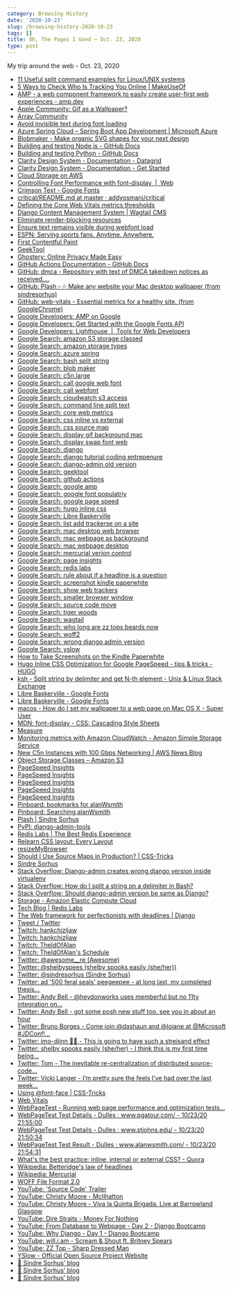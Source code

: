 ```yaml
---
category: Browsing History
date: '2020-10-23'
slug: /browsing-history-2020-10-23
tags: []
title: Oh, The Pages I Goed ~ Oct. 23, 2020
type: post
---
```



My trip around the web - Oct. 23, 2020

- [11 Useful split command examples for Linux/UNIX systems](https://www.linuxtechi.com/split-command-examples-for-linux-unix/)
- [5 Ways to Check Who Is Tracking You Online | MakeUseOf](https://www.makeuseof.com/tag/check-who-tracking-you-online/)
- [AMP - a web component framework to easily create user-first web experiences - amp.dev](https://amp.dev/)
- [Apple Community: Gif as a Wallpaper?](https://discussions.apple.com/thread/7509329)
- [Array Community](https://array.chat/)
- [Avoid invisible text during font loading](https://web.dev/avoid-invisible-text/)
- [Azure Spring Cloud – Spring Boot App Development | Microsoft Azure](https://azure.microsoft.com/en-us/services/spring-cloud/)
- [Blobmaker - Make organic SVG shapes for your next design](https://www.blobmaker.app/)
- [Building and testing Node.js - GitHub Docs](https://docs.github.com/en/free-pro-team@latest/actions/guides/building-and-testing-nodejs)
- [Building and testing Python - GitHub Docs](https://docs.github.com/en/free-pro-team@latest/actions/guides/building-and-testing-python)
- [Clarity Design System - Documentation - Datagrid](https://clarity.design/documentation/datagrid/custom-sorting)
- [Clarity Design System - Documentation - Get Started](https://clarity.design/documentation/get-started)
- [Cloud Storage on AWS](https://aws.amazon.com/products/storage/)
- [Controlling Font Performance with font-display  |  Web](https://developers.google.com/web/updates/2016/02/font-display)
- [Crimson Text - Google Fonts](https://fonts.google.com/specimen/Crimson+Text?sort=popularity&sidebar.open=true&selection.family=Crimson+Text:ital,wght@0,400;0,700;1,400)
- [critical/README.md at master · addyosmani/critical](https://github.com/addyosmani/critical/blob/master/README.md)
- [Defining the Core Web Vitals metrics thresholds](https://web.dev/defining-core-web-vitals-thresholds/)
- [Django Content Management System | Wagtail CMS](https://wagtail.io/#)
- [Eliminate render-blocking resources](https://web.dev/render-blocking-resources/?utm_source=lighthouse&utm_medium=unknown)
- [Ensure text remains visible during webfont load](https://web.dev/font-display/?utm_source=lighthouse&utm_medium=unknown)
- [ESPN: Serving sports fans. Anytime. Anywhere.](https://www.espn.com/)
- [First Contentful Paint](https://web.dev/first-contentful-paint/?utm_source=lighthouse&utm_medium=unknown)
- [GeekTool](https://www.tynsoe.org/v2/geektool/)
- [Ghostery: Online Privacy Made Easy](https://www.ghostery.com/)
- [GitHub Actions Documentation - GitHub Docs](https://docs.github.com/en/free-pro-team@latest/actions)
- [GitHub: dmca - Repository with text of DMCA takedown notices as received....](https://github.com/github/dmca)
- [GitHub: Plash - 💦 Make any website your Mac desktop wallpaper (from sindresorhus)](https://github.com/sindresorhus/Plash)
- [GitHub: web-vitals - Essential metrics for a healthy site. (from GoogleChrome)](https://github.com/GoogleChrome/web-vitals)
- [Google Developers: AMP on Google](https://developers.google.com/amp)
- [Google Developers: Get Started with the Google Fonts API](https://developers.google.com/fonts/docs/getting_started)
- [Google Developers: Lighthouse  |  Tools for Web Developers](https://developers.google.com/web/tools/lighthouse/)
- [Google Search: amazon S3 storage classed](https://www.google.com/search?client=safari&rls=en&q=amazon+S3+storage+classed&ie=UTF-8&oe=UTF-8)
- [Google Search: amazon storage types](https://www.google.com/search?client=safari&rls=en&q=amazon+storage+types&ie=UTF-8&oe=UTF-8)
- [Google Search: azure spring](https://www.google.com/search?client=safari&rls=en&q=azure+spring&ie=UTF-8&oe=UTF-8)
- [Google Search: bash split string](https://www.google.com/search?client=safari&rls=en&q=bash+split+string&ie=UTF-8&oe=UTF-8)
- [Google Search: blob maker](https://www.google.com/search?client=safari&rls=en&q=blob+maker&ie=UTF-8&oe=UTF-8)
- [Google Search: c5n.large](https://www.google.com/search?client=safari&rls=en&q=c5n.large&ie=UTF-8&oe=UTF-8)
- [Google Search: call google web font](https://www.google.com/search?client=safari&rls=en&q=call+google+web+font&ie=UTF-8&oe=UTF-8)
- [Google Search: call webfont](https://www.google.com/search?client=safari&rls=en&q=call+webfont&ie=UTF-8&oe=UTF-8)
- [Google Search: cloudwatch s3 access](https://www.google.com/search?client=safari&rls=en&q=cloudwatch+s3+access&ie=UTF-8&oe=UTF-8)
- [Google Search: command line split text](https://www.google.com/search?client=safari&rls=en&q=command+line+split+text&ie=UTF-8&oe=UTF-8)
- [Google Search: core web metrics](https://www.google.com/search?client=safari&rls=en&q=core+web+metrics&ie=UTF-8&oe=UTF-8)
- [Google Search: css inline vs external](https://www.google.com/search?client=safari&rls=en&q=css+inline+vs+external&ie=UTF-8&oe=UTF-8)
- [Google Search: css source map](https://www.google.com/search?client=safari&rls=en&q=css+source+map&ie=UTF-8&oe=UTF-8)
- [Google Search: display gif background mac](https://www.google.com/search?client=safari&rls=en&q=display+gif+background+mac&ie=UTF-8&oe=UTF-8)
- [Google Search: display swap font web](https://www.google.com/search?client=safari&rls=en&q=display+swap+font+web&ie=UTF-8&oe=UTF-8)
- [Google Search: django](https://www.google.com/search?client=safari&rls=en&q=django&ie=UTF-8&oe=UTF-8)
- [Google Search: django tutorial coding entrepenure](https://www.google.com/search?newwindow=1&client=safari&rls=en&biw=1409&bih=882&tbm=vid&ei=4C-TX4CLELDU5gL5wrbgBg&q=django+tutorial+coding+entrepenure&oq=django+tutorial+coding+entrepenure&gs_l=psy-ab.3..33i10i160k1l3.12441.19942.0.20230.33.30.3.0.0.0.155.2712.22j8.30.0....0...1c.1.64.psy-ab..0.33.2708...0j0i67k1j0i22i30k1j33i160k1j0i13k1j0i13i30k1j0i8i13i30k1j33i22i29i30k1.0.skDuwP0wnd0)
- [Google Search: django-admin old version](https://www.google.com/search?client=safari&rls=en&q=django-admin+old+version&ie=UTF-8&oe=UTF-8)
- [Google Search: geektool](https://www.google.com/search?client=safari&rls=en&q=geektool&ie=UTF-8&oe=UTF-8)
- [Google Search: github actions](https://www.google.com/search?client=safari&rls=en&q=github+actions&ie=UTF-8&oe=UTF-8)
- [Google Search: google amp](https://www.google.com/search?client=safari&rls=en&q=google+amp&ie=UTF-8&oe=UTF-8)
- [Google Search: google font populatriy](https://www.google.com/search?client=safari&rls=en&q=google+font+populatriy&ie=UTF-8&oe=UTF-8)
- [Google Search: google page speed](https://www.google.com/search?client=safari&rls=en&q=google+page+speed&ie=UTF-8&oe=UTF-8)
- [Google Search: hugo inline css](https://www.google.com/search?client=safari&rls=en&q=hugo+inline+css&ie=UTF-8&oe=UTF-8)
- [Google Search: Libre Baskerville](https://www.google.com/search?client=safari&rls=en&q=Libre+Baskerville&ie=UTF-8&oe=UTF-8)
- [Google Search: list add trackerse on a site](https://www.google.com/search?q=list+add+trackerse+on+a+site&newwindow=1&client=safari&rls=en&ei=noiTX5TcFKiG5wLV86HYBQ&start=10&sa=N&ved=2ahUKEwiUo4j7jszsAhUow1kKHdV5CFsQ8NMDegQIFRBD&biw=937&bih=587)
- [Google Search: mac desktop web browser](https://www.google.com/search?client=safari&rls=en&q=mac+desktop+web+browser&ie=UTF-8&oe=UTF-8)
- [Google Search: mac webpage as background](https://www.google.com/search?client=safari&rls=en&q=mac+webpage+as+background&ie=UTF-8&oe=UTF-8)
- [Google Search: mac webpage desktop](https://www.google.com/search?client=safari&rls=en&q=mac+webpage+desktop&ie=UTF-8&oe=UTF-8)
- [Google Search: mercurial verion control](https://www.google.com/search?client=safari&rls=en&q=mercurial+verion+control&ie=UTF-8&oe=UTF-8)
- [Google Search: page insights](https://www.google.com/search?client=safari&rls=en&q=page+insights&ie=UTF-8&oe=UTF-8)
- [Google Search: redis labs](https://www.google.com/search?client=safari&rls=en&q=redis+labs&ie=UTF-8&oe=UTF-8)
- [Google Search: rule about if a headline is a question](https://www.google.com/search?client=safari&rls=en&q=rule+about+if+a+headline+is+a+question&ie=UTF-8&oe=UTF-8)
- [Google Search: screenshot kindle paperwhite](https://www.google.com/search?newwindow=1&client=safari&rls=en&ei=a0qTX9zpBqau5wKSr5zoDg&q=screenshot+kindle+paperwhite&oq=screenshot+kindle&gs_lcp=CgZwc3ktYWIQARgAMgQIABBHMgQIABBHMgQIABBHMgQIABBHMgQIABBHMgQIABBHMgQIABBHMgQIABBHUABYAGDeLGgAcAJ4AIABAIgBAJIBAJgBAKoBB2d3cy13aXrIAQjAAQE&sclient=psy-ab)
- [Google Search: show web trackers](https://www.google.com/search?client=safari&rls=en&q=show+web+trackers&ie=UTF-8&oe=UTF-8)
- [Google Search: smaller browser window](https://www.google.com/search?client=safari&rls=en&q=smaller+browser+window&ie=UTF-8&oe=UTF-8)
- [Google Search: source code move](https://www.google.com/search?newwindow=1&client=safari&rls=en&ei=N1GTX9r8MOTL5gKTwprAAQ&q=source+code+move&oq=source+code+move&gs_lcp=CgZwc3ktYWIQAzIKCC4QyQMQChCTAjIGCAAQFhAeMggIABAWEAoQHjIICAAQFhAKEB4yBggAEBYQHjIGCAAQFhAeMgYIABAWEB4yBggAEBYQHjIGCAAQFhAeMgYIABAWEB46BAgAEEc6CgguEMkDEA0QkwI6BAgAEA06BAguEA06CwguELEDEMkDEJMCOgIIADoCCC46DgguELEDEMkDEJECEJMCUIUYWLUbYOAdaABwAngAgAFtiAHUApIBAzMuMZgBAKABAaoBB2d3cy13aXrIAQjAAQE&sclient=psy-ab&ved=0ahUKEwia9KaQ2svsAhXkpVkKHROhBhgQ4dUDCAw&uact=5)
- [Google Search: tiger woods](https://www.google.com/search?newwindow=1&client=safari&rls=en&ei=fhOTX_-zIMSK5wKJtK6IBQ&q=tiger+woods&oq=tiger+woods&gs_lcp=CgZwc3ktYWIQAzIQCC4QsQMQgwEQyQMQQxCTAjICCAAyCAgAELEDEIMBMgUIABCxAzIFCAAQsQMyAggAMgUIABCxAzIFCAAQsQMyCggAELEDEIMBEEMyCAgAELEDEIMBOgcILhBDEJMCOgQILhBDOgQIABBDOg0ILhCxAxCDARBDEJMCOgcILhCxAxBDOgsILhCxAxDHARCjAjoLCC4QsQMQxwEQrwE6CAguEMcBEK8BUKnDAVipqwJg16wCaARwAHgAgAFuiAGjBZIBAzQuM5gBAKABAaoBB2d3cy13aXqwAQDAAQE&sclient=psy-ab&ved=0ahUKEwj_6tWhn8vsAhVExVkKHQmaC1EQ4dUDCAw&uact=5)
- [Google Search: wagtail](https://www.google.com/search?client=safari&rls=en&q=wagtail&ie=UTF-8&oe=UTF-8)
- [Google Search: who long are zz tops beards now](https://www.google.com/search?client=safari&rls=en&q=who+long+are+zz+tops+beards+now&ie=UTF-8&oe=UTF-8)
- [Google Search: woff2](https://www.google.com/search?client=safari&rls=en&q=woff2&ie=UTF-8&oe=UTF-8)
- [Google Search: wrong django admin version](https://www.google.com/search?client=safari&rls=en&q=wrong+django+admin+version&ie=UTF-8&oe=UTF-8)
- [Google Search: yslow](https://www.google.com/search?client=safari&rls=en&q=yslow&ie=UTF-8&oe=UTF-8)
- [How to Take Screenshots on the Kindle Paperwhite](https://goodereader.com/blog/electronic-readers/how-to-take-screenshots-on-the-kindle-paperwhite)
- [Hugo Inline CSS Optimization for Google PageSpeed - tips & tricks - HUGO](https://discourse.gohugo.io/t/hugo-inline-css-optimization-for-google-pagespeed/6032)
- [ksh - Split string by delimiter and get N-th element - Unix & Linux Stack Exchange](https://unix.stackexchange.com/questions/312280/split-string-by-delimiter-and-get-n-th-element)
- [Libre Baskerville - Google Fonts](https://fonts.google.com/specimen/Libre+Baskerville#pairings)
- [Libre Baskerville - Google Fonts](https://fonts.google.com/specimen/Libre+Baskerville?sort=popularity&query=basker)
- [macos - How do I set my wallpaper to a web page on Mac OS X - Super User](https://superuser.com/questions/160949/how-do-i-set-my-wallpaper-to-a-web-page-on-mac-os-x)
- [MDN: font-display - CSS: Cascading Style Sheets](https://developer.mozilla.org/en-US/docs/Web/CSS/@font-face/font-display)
- [Measure](https://web.dev/measure/)
- [Monitoring metrics with Amazon CloudWatch - Amazon Simple Storage Service](https://docs.aws.amazon.com/AmazonS3/latest/dev/cloudwatch-monitoring.html)
- [New C5n Instances with 100 Gbps Networking | AWS News Blog](https://aws.amazon.com/blogs/aws/new-c5n-instances-with-100-gbps-networking/)
- [Object Storage Classes – Amazon S3](https://aws.amazon.com/s3/storage-classes/)
- [PageSpeed Insights](https://developers.google.com/speed/pagespeed/insights/?url=https%3A%2F%2Fwww.pgatour.com%2F)
- [PageSpeed Insights](https://developers.google.com/speed/pagespeed/insights/?url=https%3A%2F%2Fwww.alanwsmith.com)
- [PageSpeed Insights](https://developers.google.com/speed/pagespeed/insights/?url=https%3A%2F%2Fwww.stjohns.edu%2F)
- [PageSpeed Insights](https://developers.google.com/speed/pagespeed/insights/?url=https%3A%2F%2Fwww.alanwsmith.com&tab=desktop)
- [PageSpeed Insights](https://developers.google.com/speed/pagespeed/insights/?url=https%3A%2F%2Fwww.alanwsmith.com&tab=mobile)
- [Pinboard: bookmarks for alanWsmith](https://pinboard.in/u:alanWsmith)
- [Pinboard: Searching alanWsmith](https://pinboard.in/search/u:alanWsmith?query=OnlineTools)
- [Plash | Sindre Sorhus](https://sindresorhus.com/plash)
- [PyPI: django-admin-tools](https://pypi.org/project/django-admin-tools/)
- [Redis Labs | The Best Redis Experience](https://redislabs.com/)
- [Relearn CSS layout: Every Layout](https://every-layout.dev/)
- [resizeMyBrowser](http://resizemybrowser.com/)
- [Should I Use Source Maps in Production? | CSS-Tricks](https://css-tricks.com/should-i-use-source-maps-in-production/)
- [Sindre Sorhus](https://sindresorhus.com/)
- [Stack Overflow: Django-admin creates wrong django version inside virtualenv](https://stackoverflow.com/questions/31939714/django-admin-creates-wrong-django-version-inside-virtualenv)
- [Stack Overflow: How do I split a string on a delimiter in Bash?](https://stackoverflow.com/questions/918886/how-do-i-split-a-string-on-a-delimiter-in-bash)
- [Stack Overflow: Should django-admin version be same as Django?](https://stackoverflow.com/questions/51001773/should-django-admin-version-be-same-as-django)
- [Storage - Amazon Elastic Compute Cloud](https://docs.aws.amazon.com/AWSEC2/latest/UserGuide/Storage.html)
- [Tech Blog | Redis Labs](https://redislabs.com/blog/tech-blog/)
- [The Web framework for perfectionists with deadlines | Django](https://www.djangoproject.com/)
- [Tweet / Twitter](https://twitter.com/vicki_langer/status/1319760133291974657)
- [Twitch: hankchizljaw](https://www.twitch.tv/hankchizljaw)
- [Twitch: hankchizljaw](https://www.twitch.tv/videos/777245598)
- [Twitch: TheIdOfAlan](https://www.twitch.tv/theidofalan/)
- [Twitch: TheIdOfAlan's Schedule](https://www.twitch.tv/theidofalan/schedule)
- [Twitter: @awesome__re (Awesome)](https://twitter.com/awesome__re)
- [Twitter: @shelbyspees (shelby spooks easily (she/her))](https://twitter.com/shelbyspees)
- [Twitter: @sindresorhus (Sindre Sorhus)](https://twitter.com/sindresorhus)
- [Twitter: ad '500 feral seals' peegeepee - at long last, my completed thesis...](https://twitter.com/ad_PGP/status/1317920336801914881)
- [Twitter: Andy Bell - @heydonworks uses memberful but no 11ty integration on...](https://twitter.com/hankchizljaw/status/1319682750471876608)
- [Twitter: Andy Bell - got some posh new stuff too. see you in about an hour ](https://twitter.com/hankchizljaw/status/1319638789048979462)
- [Twitter: Bruno Borges - Come join @dashaun and @loiane at @Microsoft #JDConf!...](https://twitter.com/brunoborges/status/1319684773678202880)
- [Twitter: imo-djinn 🧞‍♀️ - This is going to have such a streisand effect ](https://twitter.com/sailoremo/status/1319760443565502466)
- [Twitter: shelby spooks easily (she/her) - I think this is my first time being...](https://twitter.com/shelbyspees/status/1319740924323246080)
- [Twitter: Tom - The inevitable re-centralization of distributed source-code...](https://twitter.com/tveastman/status/1319740043829731328)
- [Twitter: Vicki Langer - I’m pretty sure the feels I’ve had over the last week...](https://twitter.com/vicki_langer/status/1319750936869408769)
- [Using @font-face | CSS-Tricks](https://css-tricks.com/snippets/css/using-font-face/)
- [Web Vitals](https://web.dev/vitals/)
- [WebPageTest - Running web page performance and optimization tests...](https://www.webpagetest.org/result/201024_DiWS_b7e998187f04f0b8d655661597a63a55/)
- [WebPageTest Test Details - Dulles : www.pgatour.com/ - 10/23/20 21:55:00](https://www.webpagetest.org/result/201024_DiWS_b7e998187f04f0b8d655661597a63a55/1/details/#waterfall_view_step1)
- [WebPageTest Test Details - Dulles : www.stjohns.edu/ - 10/23/20 21:50:34](https://www.webpagetest.org/result/201024_DiZA_63f92db71e7fb78d0f988ca1cc117d38/1/details/#waterfall_view_step1)
- [WebPageTest Test Result - Dulles : www.alanwsmith.com/ - 10/23/20 21:54:31](https://www.webpagetest.org/result/201024_DiA0_27087593eed20c22b10b46fb96f6368f/)
- [What's the best practice: inline, internal or external CSS? - Quora](https://www.quora.com/Whats-the-best-practice-inline-internal-or-external-CSS)
- [Wikipedia: Betteridge's law of headlines](https://en.wikipedia.org/wiki/Betteridge%27s_law_of_headlines)
- [Wikipedia: Mercurial](https://en.wikipedia.org/wiki/Mercurial)
- [WOFF File Format 2.0](https://www.w3.org/TR/WOFF2/)
- [YouTube: 'Source Code' Trailer](https://www.youtube.com/watch?v=NkTrG-gpIzE)
- [YouTube: Christy Moore - McIlhatton](https://www.youtube.com/watch?v=Q-yb2P9hzUA)
- [YouTube: Christy Moore - Viva la Quinta Brigada. Live at Barrowland Glasgow](https://www.youtube.com/watch?v=xQbXO828Vio)
- [YouTube: Dire Straits - Money For Nothing](https://www.youtube.com/watch?v=JRDgihVDEko)
- [YouTube: From Database to Webpage - Day 2 - Django Bootcamp](https://www.youtube.com/watch?v=T5jI9VgjJOQ)
- [YouTube: Why Django - Day 1 - Django Bootcamp](https://www.youtube.com/watch?v=16x3VpF2QrA&t=2314s)
- [YouTube: will.i.am - Scream & Shout ft. Britney Spears ](https://www.youtube.com/watch?v=kYtGl1dX5qI)
- [YouTube: ZZ Top - Sharp Dressed Man ](https://www.youtube.com/watch?v=7wRHBLwpASw)
- [YSlow - Official Open Source Project Website](http://yslow.org/)
- [🦄 Sindre Sorhus’ blog](https://blog.sindresorhus.com/?gi=a143c38e17b2)
- [🦄 Sindre Sorhus’ blog](https://blog.sindresorhus.com/?gi=3ade259fa27c)
- [🦄 Sindre Sorhus’ blog](https://blog.sindresorhus.com/)